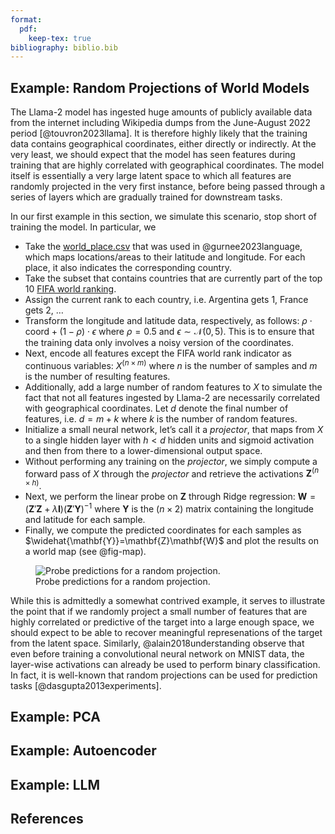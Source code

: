 ```yaml
---
format:
  pdf:
    keep-tex: true
bibliography: biblio.bib
---
```


## Example: Random Projections of World Models

The Llama-2 model has ingested huge amounts of publicly available data from the internet including Wikipedia dumps from the June-August 2022 period [@touvron2023llama]. It is therefore highly likely that the training data contains geographical coordinates, either directly or indirectly. At the very least, we should expect that the model has seen features during training that are highly correlated with geographical coordinates. The model itself is essentially a very large latent space to which all features are randomly projected in the very first instance, before being passed through a series of layers which are gradually trained for downstream tasks.

In our first example in this section, we simulate this scenario, stop short of training the model. In particular, we 

- Take the [world_place.csv]( https://github.com/wesg52/world-models/blob/main/data/entity_datasets/world_place.csv) that was used in @gurnee2023language, which maps locations/areas to their latitude and longitude. For each place, it also indicates the corresponding country.
- Take the subset that contains countries that are currently part of the top 10 [FIFA world ranking](https://www.fifa.com/fifa-world-ranking/men?dateId=id14142).
- Assign the current rank to each country, i.e. Argentina gets 1, France gets 2, ...
- Transform the longitude and latitude data, respectively, as follows: $\rho \cdot \text{coord} + (1-\rho) \cdot \epsilon$ where $\rho=0.5$ and $\epsilon \sim \mathcal{N}(0, 5)$. This is to ensure that the training data only involves a noisy version of the coordinates.
- Next, encode all features except the FIFA world rank indicator as continuous variables: $X^{(n \times m)}$ where $n$ is the number of samples and $m$ is the number of resulting features.
- Additionally, add a large number of random features to $X$ to simulate the fact that not all features ingested by Llama-2 are necessarily correlated with geographical coordinates. Let $d$ denote the final number of features, i.e. $d=m+k$ where $k$ is the number of random features.
- Initialize a small neural network, let's call it a *projector*, that maps from $X$ to a single hidden layer with $h<d$ hidden units and sigmoid activation and then from there to a lower-dimensional output space.
- Without performing any training on the *projector*, we simply compute a forward pass of $X$ through the *projector* and retrieve the activations $\mathbf{Z}^{(n\times h)}$.
- Next, we perform the linear probe on $\mathbf{Z}$ through Ridge regression: $\mathbf{W} = (\mathbf{Z}'\mathbf{Z} + \lambda \mathbf{I}) (\mathbf{Z}'\mathbf{Y})^{-1}$ where $\mathbf{Y}$ is the $(n \times 2)$ matrix containing the longitude and latitude for each sample. 
- Finally, we compute the predicted coordinates for each samples as $\widehat{\mathbf{Y}}=\mathbf{Z}\mathbf{W}$ and plot the results on a world map (see @fig-map).

![Probe predictions for a random projection.](results/figures/map.png){#fig-map}

While this is admittedly a somewhat contrived example, it serves to illustrate the point that if we randomly project a small number of features that are highly correlated or predictive of the target into a large enough space, we should expect to be able to recover meaningful represenations of the target from the latent space. Similarly, @alain2018understanding observe that even before training a convolutional neural network on MNIST data, the layer-wise activations can already be used to perform binary classification. In fact, it is well-known that random projections can be used for prediction tasks [@dasgupta2013experiments].

## Example: PCA

## Example: Autoencoder

## Example: LLM

## References
